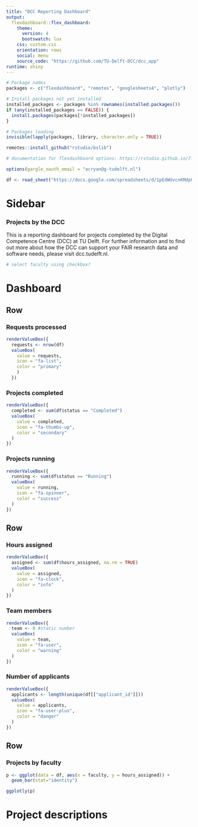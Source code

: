 ```yaml
---
title: "DCC Reporting Dashboard"
output:
  flexdashboard::flex_dashboard:
    theme:
      version: 4
      bootswatch: lux
    css: custom.css
    orientation: rows
    social: menu
    source_code: "https://github.com/TU-Delft-DCC/dcc_app"
runtime: shiny
---
```



```r
# Package names
packages <- c("flexdashboard", "remotes", "googlesheets4", "plotly")

# Install packages not yet installed
installed_packages <- packages %in% rownames(installed.packages())
if (any(installed_packages == FALSE)) {
  install.packages(packages[!installed_packages])
}

# Packages loading
invisible(lapply(packages, library, character.only = TRUE))

remotes::install_github("rstudio/bslib")

# documentation for flexdashboard options: https://rstudio.github.io/flexdashboard/articles/using.html 

options(gargle_oauth_email = "acryan@g-tudelft.nl")

```

```r
df <- read_sheet("https://docs.google.com/spreadsheets/d/1pEdWUvcnKMdp0KD5XpEhleFqA7hAbDm6VxagN0yTqMU/edit?usp=sharing")
```

# Sidebar {.sidebar}

### Projects by the DCC

This is a reporting dashboard for projects completed by the Digital Competence Centre (DCC) at TU Delft. For further information and to find out more about how the DCC can support your FAIR research data and software needs, please visit dcc.tudelft.nl. 

```r
# select faculty using checkbox?


```

# Dashboard

## Row

### Requests processed {.value-box}

```r
renderValueBox({
  requests <- nrow(df)
  valueBox(
    value = requests,
    icon = "fa-list",
    color = "primary"
    )
  })
```

### Projects completed {.value-box}

```r
renderValueBox({
  completed <- sum(df$status == "Completed")
  valueBox(
    value = completed,
    icon = "fa-thumbs-up",
    color = "secondary"
  )
})
```

### Projects running {.value-box}

```r
renderValueBox({
  running <- sum(df$status == "Running")
  valueBox(
    value = running,
    icon = "fa-spinner",
    color = "success"
  )
})
```

## Row

### Hours assigned {.value-box}

```r
renderValueBox({
  assigned <- sum(df$hours_assigned, na.rm = TRUE)
  valueBox(
    value = assigned,
    icon = "fa-clock",
    color = "info"
  )
})
```

### Team members {.value-box}

```r
renderValueBox({
  team <- 8 #static number
  valueBox(
    value = team,
    icon = "fa-user",
    color = "warning"
  )
})
```

### Number of applicants {.value-box}

```r
renderValueBox({
  applicants <- length(unique(df[["applicant_id"]]))
  valueBox(
    value = applicants,
    icon = "fa-user-plus",
    color = "danger"
  )
})
```

## Row

### Projects by faculty {data-width="1300"}

```r

p <- ggplot(data = df, aes(x = faculty, y = hours_assigned)) +
  geom_bar(stat="identity")

ggplotly(p)

```

# Project descriptions

